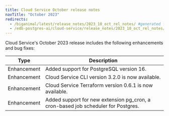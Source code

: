 ```yaml
---
title: Cloud Service October release notes
navTitle: "October 2023"
redirects:
  - /biganimal/latest/release_notes/2023_10_oct_rel_notes/ #generated for BigAnimal URL path removal branch
  - /edb-postgres-ai/cloud-service/release_notes/2023_10_oct_rel_notes/
---
```


Cloud Service's October 2023 release includes the following enhancements and bug fixes:

|    Type     |                                    Description                                    |
| ----------- | --------------------------------------------------------------------------------- |
| Enhancement | Added support for PostgreSQL version 16.                                          |
| Enhancement | Cloud Service CLI version 3.2.0 is now available.                                     |
| Enhancement | Cloud Service Terraform version 0.6.1 is now available.                               |
| Enhancement | Added support for new extension pg_cron, a cron-based job scheduler for Postgres. |
